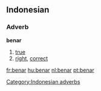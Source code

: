==Indonesian==

===Adverb===
'''benar'''

# [[true]]
# [[right]], [[correct]]

[[Category:Indonesian adverbs]]

[[fr:benar]]
[[hu:benar]]
[[nl:benar]]
[[pt:benar]]